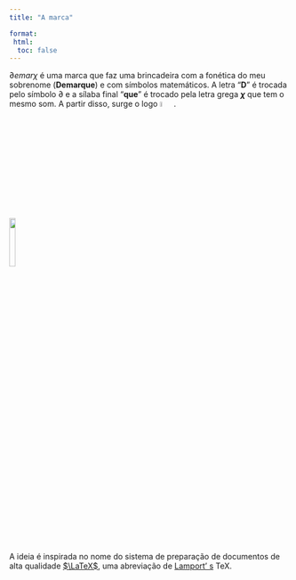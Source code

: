 ```yaml
---
title: "A marca"

format:
 html:
  toc: false
---
```


$\partial emar\chi$ é uma marca que faz uma brincadeira com a fonética do meu sobrenome (**Demarque**) e com  símbolos matemáticos. A letra  "**D**" é trocada pelo símbolo $\partial$ e a sílaba final "**que**" é trocado pela letra grega **$\chi$** que tem o mesmo som. A partir disso, surge o logo  ![](images/dchi-2.png){width=5%}.\

![](images/demarchi-graph.png){fig-align="center" width=15%}

A ideia é inspirada no nome do sistema de preparação de documentos de alta qualidade [$\LaTeX$](https://latex-project.org/), uma abreviação de [Lamport' s](https://pt.wikipedia.org/wiki/Leslie_Lamport) TeX.
